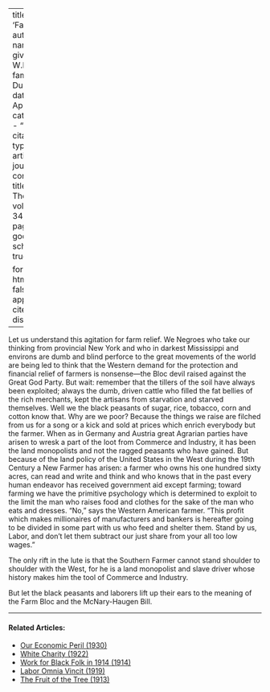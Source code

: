 
---
title: 'Farmers'
author:
  - name:
      given: W.E.B.
      family: Du Bois
date: Apr. 1927
categories: 
  - ""
citation: 
  type: article-journal
  container-title: The Crisis
  volume: 34
  issue: 2
  page: 69
google-scholar: true

format:
  html:
    toc: false
    appendix-cite-as: display
---


Let us understand this agitation for farm relief. We Negroes who take our thinking from provincial New York and who in darkest Mississippi and environs are dumb and blind perforce to the great movements of the world are being led to think that the Western demand for the protection and financial relief of farmers is nonsense---the Bloc devil raised against the Great God Party. But wait: remember that the tillers of the soil have always been exploited; always the dumb, driven cattle who filled the fat bellies of the rich merchants, kept the artisans from starvation and starved themselves. Well we the black peasants of sugar, rice, tobacco, corn and cotton know that. Why are we poor? Because the things we raise are filched from us for a song or a kick and sold at prices which enrich everybody but the farmer. When as in Germany and Austria great Agrarian parties have arisen to wresk a part of the loot from Commerce and Industry, it has been the land monopolists and not the ragged peasants who have gained. But because of the land policy of the United States in the West during the 19th Century a New Farmer has arisen: a farmer who owns his one hundred sixty acres, can read and write and think and who knows that in the past every human endeavor has received government aid except farming; toward farming we have the primitive psychology which is determined to exploit to the limit the man who raises food and clothes for the sake of the man who eats and dresses. "No," says the Western American farmer. "This profit which makes millionaires of manufacturers and bankers is hereafter going to be divided in some part with us who feed and shelter them. Stand by us, Labor, and don't let them subtract our just share from your all too low wages."

The only rift in the lute is that the Southern Farmer cannot stand shoulder to shoulder with the West, for he is a land monopolist and slave driver whose history makes him the tool of Commerce and Industry.

But let the black peasants and laborers lift up their ears to the meaning of the Farm Bloc and the McNary-Haugen Bill.

<!-- Similar articles start here -->

<hr>
#### Related Articles:

* [Our Economic Peril (1930)](/Volumes/37/03/our_economic_peril.html)
* [White Charity (1922)](/Volumes/24/02/whitecharity.html)
* [Work for Black Folk in 1914 (1914)](/Volumes/07/04/work_for_black_folk.html)
* [Labor Omnia Vincit (1919)](/Volumes/18/05/labor_omnia_vincit.html)
* [The Fruit of the Tree (1913)](/Volumes/06/05/fruit_of_tree.html)

<!-- Similar articles end here -->